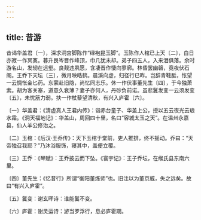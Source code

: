 ```yaml
---
---
---
```

title: 昔游
---




昔谒华盖君〔一〕，深求洞宫脚陈作“绿袍昆玉脚”。玉陈作人棺已上天〔二〕，白日亦寂一作冥寞。暮升艮岑晋作峰顶，巾几犹未却。弟子四五人，入来泪俱落。余时游名山，发轫在远壑。良觌违夙愿，含凄晋作悽向寥廓。林昏罢幽磬，竟夜伏石阁。王乔下天坛〔三〕，微月映皓鹤。晨溪向虚，归径行已昨。岂辞青鞋胝，怅望一云惆怅金匕药。东蒙赴旧隐，尚忆同志乐。休一作伏事董先生〔四〕，于今独萧索。胡为客关塞，道意久衰薄？妻子亦何人，丹砂负前诺。虽悲鬒发变一云须发变〔五〕，未忧筋力弱。扶一作杖藜望清秋，有兴入庐霍〔六〕。

〔一〕华盖君：《清虚真人王君内传》：诣赤台童子、华盖上公，授以五云夜光云琅水霜。《洞天福地记》：华盖山，周回四十里，名曰“容城太玉之天”。在温州永嘉县，仙人羊公修治之。

〔二〕玉棺：《后汉·王乔传》：天下玉棺于堂前，吏人推排，终不摇动。乔曰：“天帝独召我耶？”乃沐浴服饰，寝其中，盖便立覆。

〔三〕王乔：《琴赋》：王乔披云而下坠。《寰宇记》：王子乔坛，在缑氏县东南六里。

〔四〕董先生：《忆昔行》所谓“衡阳董炼师”也。旧注以为董京威，失之远矣。故曰“有兴入庐霍”。

〔五〕鬒变：谢玄晖诗：谁能鬒不变。

〔六〕庐霍：谢灵运诗：游当罗浮行，息必庐霍期。